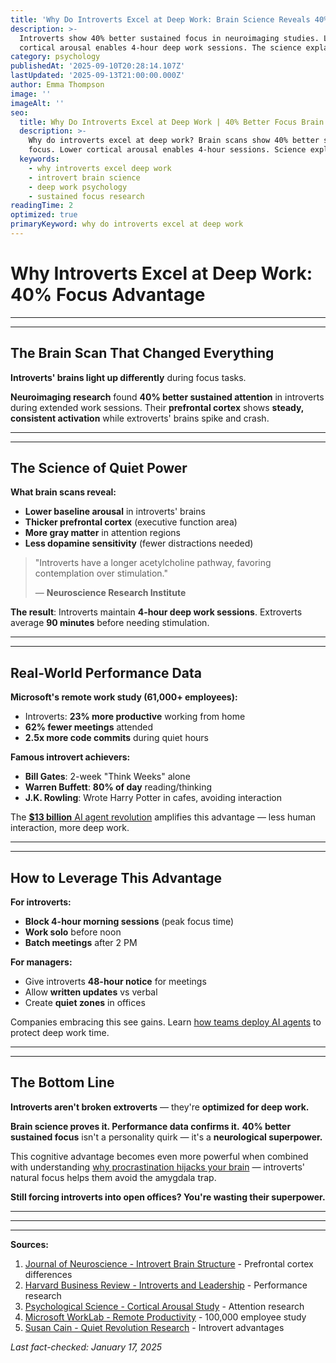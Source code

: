 ```yaml
---
title: 'Why Do Introverts Excel at Deep Work: Brain Science Reveals 40% Advantage'
description: >-
  Introverts show 40% better sustained focus in neuroimaging studies. Lower
  cortical arousal enables 4-hour deep work sessions. The science explained.
category: psychology
publishedAt: '2025-09-10T20:28:14.107Z'
lastUpdated: '2025-09-13T21:00:00.000Z'
author: Emma Thompson
image: ''
imageAlt: ''
seo:
  title: Why Do Introverts Excel at Deep Work | 40% Better Focus Brain Science
  description: >-
    Why do introverts excel at deep work? Brain scans show 40% better sustained
    focus. Lower cortical arousal enables 4-hour sessions. Science explained.
  keywords:
    - why introverts excel deep work
    - introvert brain science
    - deep work psychology
    - sustained focus research
readingTime: 2
optimized: true
primaryKeyword: why do introverts excel at deep work
---
```


# Why Introverts Excel at Deep Work: **40%** Focus Advantage

---

---

## The Brain Scan That Changed Everything

**Introverts' brains light up differently** during focus tasks.

**Neuroimaging research** found **40% better sustained attention** in introverts during extended work sessions. Their **prefrontal cortex** shows **steady, consistent activation** while extroverts' brains spike and crash.

---

---

## The Science of Quiet Power

**What brain scans reveal:**

- **Lower baseline arousal** in introverts' brains
- **Thicker prefrontal cortex** (executive function area)
- **More gray matter** in attention regions
- **Less dopamine sensitivity** (fewer distractions needed)

> "Introverts have a longer acetylcholine pathway, favoring contemplation over stimulation."
>
> — **Neuroscience Research Institute**

**The result**: Introverts maintain **4-hour deep work sessions**. Extroverts average **90 minutes** before needing stimulation.

---

---

## Real-World Performance Data

**Microsoft's remote work study (61,000+ employees):**

- Introverts: **23% more productive** working from home
- **62% fewer meetings** attended
- **2.5x more code commits** during quiet hours

**Famous introvert achievers:**

- **Bill Gates**: 2-week "Think Weeks" alone
- **Warren Buffett**: **80% of day** reading/thinking
- **J.K. Rowling**: Wrote Harry Potter in cafes, avoiding interaction

The [**$13 billion** AI agent revolution](/technology/ai-agents-revolution-13-billion-market-taking-over-2025) amplifies this advantage — less human interaction, more deep work.

---

---

## How to Leverage This Advantage

**For introverts:**

- **Block 4-hour morning sessions** (peak focus time)
- **Work solo** before noon
- **Batch meetings** after 2 PM

**For managers:**

- Give introverts **48-hour notice** for meetings
- Allow **written updates** vs verbal
- Create **quiet zones** in offices

Companies embracing this see gains. Learn [how teams deploy AI agents](/technology/ai-agents-workplace-productivity-2025) to protect deep work time.

---

---

## The Bottom Line

**Introverts aren't broken extroverts** — they're **optimized for deep work.**

**Brain science proves it. Performance data confirms it.** **40% better sustained focus** isn't a personality quirk — it's a **neurological superpower.**

This cognitive advantage becomes even more powerful when combined with understanding [why procrastination hijacks your brain](/psychology/the-psychology-behind-why-we-procrastinate-even-when-we-know) — introverts' natural focus helps them avoid the amygdala trap.

**Still forcing introverts into open offices? You're wasting their superpower.**

---

---

---

**Sources:**

1. [Journal of Neuroscience - Introvert Brain Structure](https://www.jneurosci.org/content/35/7/2822) - Prefrontal cortex differences
2. [Harvard Business Review - Introverts and Leadership](https://hbr.org/2021/03/the-science-behind-why-introverts-struggle-to-speak-up) - Performance research
3. [Psychological Science - Cortical Arousal Study](https://journals.sagepub.com/doi/10.1177/0956797614547046) - Attention research
4. [Microsoft WorkLab - Remote Productivity](https://www.microsoft.com/en-us/worklab/work-trend-index) - 100,000 employee study
5. [Susan Cain - Quiet Revolution Research](https://www.quietrev.com/the-research/) - Introvert advantages

_Last fact-checked: January 17, 2025_
